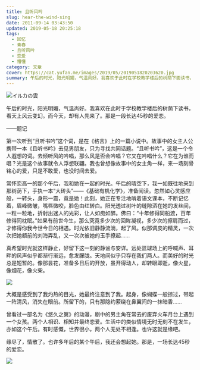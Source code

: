 ```yaml
---
title: 且听风吟
slug: hear-the-wind-sing
date: 2011-09-14 03:43:50
updated: 2019-05-18 20:25:18
tags:
  - 回忆
  - 青春
  - 且听风吟
  - 恋爱
  - 懵懂
category: 文章
cover: https://cat.yufan.me/images/2019/05/2019051820203620.jpg
summary: 午后的时光，阳光明媚，气温尚好。我喜欢于此时在学校教学楼后的树荫下面读书，看天上风云变幻。而今天，却有人先来了。那是一段长达45秒的爱恋。
---
```


![イルカの雲](https://cat.yufan.me/images/2019/05/2019051820203226.jpg)

<MusicPlayer netease={22705507} />

午后的时光，阳光明媚，气温尚好。我喜欢在此时于学校教学楼后的树荫下读书，看天上风云变幻。而今天，却有人先来了。那是一段长达45秒的爱恋。

——题记

第一次听到“且听书吟”这个词，是在《格言》上的一篇小说中。故事中的女主人公携带一本《且听书吟》去见男朋友，只为寻找共同话题。“且听书吟”，这是一个令人遐想的词。去倾听风的吟唱，那么风是否会吟唱？它又在吟唱什么？它在为谁而唱？光是这个故事就令人浮想联翩。我也曾想像故事中的女主角一样，来一场刻骨铭心的爱，只是不敢爱，也没时间去爱。

常怀恋高一的那个午后，我和她在一起的时光。午后的晴空下，我一如既往地来到那树荫下，手执一本“大砖头”——《基础有机化学》，准备阅读。忽然如心灵感应般，一转头，身形一震，竟是她！此刻，她正在专注地啃着语文课本，不断记忆着，眉峰微皱，嘴唇微咬，脸色由红转白。阳光透过树叶的缝隙洒在她的发丝间，一粒一粒地，折射出迷人的光彩，让人如痴如醉。佛曰：“十年修得同船渡，百年修得同枕眠。”如果有前世今生，那么究竟多少次的回眸凝视，多少次的擦肩而过，才修得你我今世今日的相遇。时光依旧静静流淌，起了风。似那调皮的精灵，一次次把她额前的刘海弄乱，又一次次被她的玉手撩起……

真希望时光就这样静止，好留下这一刻的静谧与安详。远处篮球场上的呼喊声、耳畔的风声似乎都渐行渐远，愈发朦胧。天地间似乎只存在我们两人。而美好的时光总是短暂的。像那昙花，准备多日后的开放，虽开得动人，却转眼即逝，像火星，像烟花，像火柴。

![](https://cat.yufan.me/images/2019/05/2019051820214283.jpg)

大概是感受到了我灼热的目光，她最终注意到了我。起身，像蝴蝶一般掠过，带起一阵清风，消失在眼前。所留下的，只有那隐约萦绕在鼻翼间的一抹暗香……

曾看过一部名为《悠久之翼》的动漫，剧中的男主角在常去的废弃火车月台上遇到一个女孩。两个人相识、相知并最终恋爱。生活中的类似情境无时无刻不在发生，亦如这个午后。有时感慨，世界很小，两个人无处不相逢。也许这就是缘吧。

缘尽了，情散了。也许多年后的某个午后，我还会想起她。那是，一场长达45秒的爱恋。

![](https://cat.yufan.me/images/2019/05/2019051820203620.jpg)
